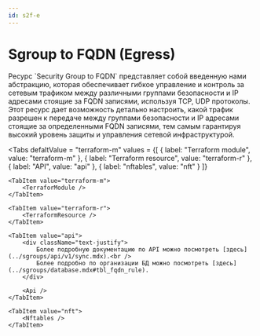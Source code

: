 ```yaml
---
id: s2f-e
---
```



# Sgroup to FQDN (Egress)

<div className="paragraph">
  Ресурс `Security Group to FQDN` представляет собой введенную нами абстракцию, которая обеспечивает гибкое управление и
  контроль за сетевым трафиком между различными группами безопасности и IP адресами стоящие за FQDN записями, используя
  TCP, UDP протоколы. Этот ресурс дает возможность детально настроить, какой трафик разрешен к передаче между группами
  безопасности и IP адресами стоящие за определенными FQDN записями, тем самым гарантируя высокий уровень защиты и
  управления сетевой инфраструктурой.
</div>

<Tabs
    defaltValue = "terraform-m"
    values = {[
        { label: "Terraform module", value: "terraform-m" },
        { label: "Terraform resource", value: "terraform-r" },
        { label: "API", value: "api" },
        { label: "nftables", value: "nft" }
    ]}
>

    <TabItem value="terraform-m">
        <TerraforModule />
    </TabItem>

    <TabItem value="terraform-r">
        <TerraformResource />
    </TabItem>

    <TabItem value="api">
        <div className="text-justify">
            Более подробную документацию по API можно посмотреть [здесь](../sgroups/api/v1/sync.mdx).<br />
            Более подробно по организации БД можно посмотреть [здесь](../sgroups/database.mdx#tbl_fqdn_rule).
        </div>

        <Api />
    </TabItem>

    <TabItem value="nft">
        <Nftables />
    </TabItem>

</Tabs>
